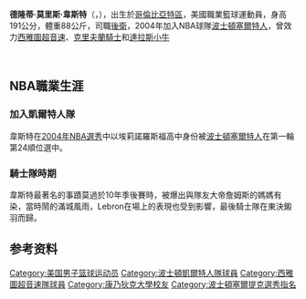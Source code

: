 {{noteTA
|T=zh-hans:德隆蒂·韦斯特;zh-hk:迪朗·韋斯;zh-tw:德隆蒂·韋斯特;
|G1=NBA
|1=zh-hans:德隆蒂;zh-hk:迪朗;zh-tw:德隆蒂;
|2=zh-hans:韦斯特;zh-hk:韋斯;zh-tw:韋斯特;
}}
{{infobox NBA Player
| name = 德隆蒂·韋斯特
| image = Delonte West Celtics.jpg
| nickname = 
| position = [[後衛|後衛]]
| team = 
| height_ft = 6
| height_in = 3
| weight_lb = 180
| number = 13
| nationality = {{USA}}
| birth_date = {{birth date and age|1983|7|26}}
| birth_place = {{USA}}[[哥倫比亞特區|哥倫比亞特區]]
| college = Saint Joseph's University
| draft_round  = 1
| draft_pick   = 24
| draft_year = 2004
| draft_team = [[波士頓塞爾特人|波士頓塞爾特人]]
| career_start = 2004
| career_end =
| former_teams = 2004-2007 [[波士頓塞爾特人|波士頓塞爾特人]]<br />2007-2008上半季 [[西雅圖超音速|西雅圖超音速]]<br />2008下半季-2010 [[克里夫蘭騎士|克里夫蘭騎士]]<br>2010-2011 波士頓塞爾特人<br>2011-2012 [[達拉斯小牛|達拉斯小牛]]
| awards = 
}}
'''德隆蒂·莫里斯·韋斯特'''（{{lang-en|'''Delonte Maurice West'''}}，{{bd|1983年|7月26日||}}），出生於[[哥倫比亞特區|哥倫比亞特區]]，美國職業籃球運動員，身高191公分，體重88公斤，司職[[後衛|後衛]]，2004年加入NBA球隊[[波士頓塞爾特人|波士頓塞爾特人]]，曾效力[[西雅圖超音速|西雅圖超音速]]、[[克里夫蘭騎士|克里夫蘭騎士]]和[[達拉斯小牛|達拉斯小牛]]

<br />

== NBA職業生涯 ==
=== 加入凱爾特人隊 ===
韋斯特在[[2004年NBA選秀|2004年NBA選秀]]中以埃莉諾羅斯福高中身份被[[波士頓塞爾特人|波士頓塞爾特人]]在第一輪第24順位選中。

===騎士隊時期===
韋斯特最著名的事蹟莫過於10年季後賽時，被爆出與隊友大帝詹姆斯的媽媽有染，當時鬧的滿城風雨，Lebron在場上的表現也受到影響，最後騎士隊在東決鎩羽而歸。

== 参考资料 ==
{{reflist}}

{{2004 NBA Draft}}

{{Authority control}}
{{DEFAULTSORT:West, Delonte Maurice}}
[[Category:美国男子篮球运动员|Category:美国男子篮球运动员]]
[[Category:波士頓凱爾特人隊球員|Category:波士頓凱爾特人隊球員]]
[[Category:西雅圖超音速隊球員|Category:西雅圖超音速隊球員]]
[[Category:康乃狄克大學校友|Category:康乃狄克大學校友]]
[[Category:波士頓塞爾提克選秀指名|Category:波士頓塞爾提克選秀指名]]
